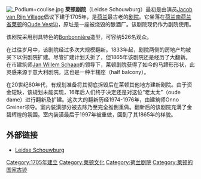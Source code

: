 {{Infobox building
|building_name = Leidse Schouwburg<br>莱顿剧院
|image = Leidse Schouwburg (voorzijde).jpg
|building_type = [[剧院|剧院]]
|architectural_style  =
|structural_system    =
|cost                 = 
|location = {{NET}}[[南荷兰省|南荷兰省]][[莱顿|莱顿]]
|address              = Oude Vest 43
| start_date           = 
|completion_date = 1705年
|opened = 
| height               =
| floor_area           = 
|main_contractors =
|architect =
|structural_engineer =
}}

[[Image:_Podium+coulise.jpg|thumb]] 
'''莱顿剧院'''（Leidse Schouwburg）最初是由演员[[Jacob_van_Rijn_Village|Jacob van Rijn Village]]倡议下建于1705年，是[[荷兰|荷兰]]最古老的[[剧院|剧院]]。它坐落在[[荷兰|荷兰]][[南荷兰省|南荷兰省]][[莱顿|莱顿]]的[[Oude_Vest|Oude Vest]]边，原址是一座被烧毁的酿酒厂。该剧院现仍作为剧院使用。

该剧院采用别具特色的[[Bonbonnière|Bonbonnière]]造型，可容纳526名观众。

在过往岁月中，该剧院经过多次大规模翻新。1833年起，剧院两侧的房地产均被买下以供剧院扩建。尽管扩建计划夭折了，但1865年该剧院还是经历了大翻新。在市建筑师[[Jan_Willem_Schaap|Jan Willem Schaap]]的领导下，莱顿剧院获得了如今的马蹄形形状，此灵感来源于意大利剧院。这也是一种半楼座（half balcony）。

在20世纪60年代，有规划准备将其彻底拆毁后在莱顿其他地方建新剧院。由于资金短缺，该规划未能实现，16年后人们终于决定还是对这位“老太太”（oude dame）进行翻新及扩建。这次大的翻新历经1974-1976年，由建筑师Onno Greiner领导。室内装潢部分被去除乃至完全推倒重做。翻新后的该剧院充满了金碧辉煌的氛围。室内装潢最后于1997年被重做，回到了其1865年的样貌。

== 外部链接 == 
* [http://leidseschouwburg.nl/ Leidse Schouwburg] {{Wayback|url=http://leidseschouwburg.nl/ |date=20140224062240 }}

{{commonscat|Schouwburg, Leiden}}

{{coord|52|9|44|N|4|29|21|E|display=title|type:landmark_zoom:17_region:NL}}

[[Category:1705年建立|Category:1705年建立]]
[[Category:莱顿文化|Category:莱顿文化]] 
[[Category:荷兰剧院|Category:荷兰剧院]]
[[Category:莱顿的国家古迹|Category:莱顿的国家古迹]]